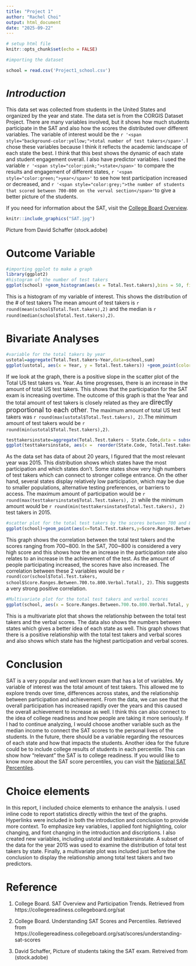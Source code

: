 ---
title: "Project 1"
author: "Rachel Choi"
output: html_document
date: "2025-09-22"
---
```{r setup, include=FALSE}
# setup html file
knitr::opts_chunk$set(echo = FALSE)
```


```{r}
#importing the dataset

school = read.csv('Project1_school.csv')
```
# **<span style="font-family:Arial; font-style:italic; font-weight:bold;">Introduction</span>**

This data set was collected from students in the United States and organized by the year and state. The data set is from the CORGIS Dataset Project. There are many variables involved, but it shows how much students participate in the SAT and also how the scores the distributed over different variables. The variable of interest would be the `r '<span style="background-color:yellow;">total number of test takers</span>'`. I chose these variables because I think it reflects the academic landscape of each state the best. I think that this best shows the dynamic of each state and student engagement overall. 
I also have predictor variables. I used the variable `r '<span style="color:pink;">state</span>'` to compare the results and engagement of different states, `r '<span style="color:green;">year</span>'` to see how test participation increased or decreased, and `r '<span style="color:grey;">the number of students that scored between 700-800 on the verval section</span>'`to give a better picture of the students. 

If you need for information about the SAT, visit the [College Board Overview](https://collegereadiness.collegeboard.org/sat).  
```{r}
knitr::include_graphics("SAT.jpg")
```
Picture from David Schaffer (stock.adobe)

# **Outcome Variable**

```{r}
#importing ggplot to make a graph
library(ggplot2) 
#histogram of the number of test takers
ggplot(school) +geom_histogram(aes(x = Total.Test.takers),bins = 50, fill = "pink", color = "black") +labs(title = "Total test takers",x = "# of test takers")
```
This is a histogram of my variable of interest. This shows the distribution of the # of test takers The mean amount of test takers is `r round(mean(school$Total.Test.takers),2)` and the median is `r round(median(school$Total.Test.takers),2)`. 

# **Bivariate Analyses**

```{r}
#variable for the total takers by year
ustotal=aggregate(Total.Test.takers~Year,data=school,sum)
ggplot(ustotal, aes(x = Year, y = Total.Test.takers)) +geom_point(color = "purple") +labs(x = "Year",y = "Total US test takers",title = "Total US Test Takers by Year")
```
If we look at the graph, there is a positive slope in the scatter plot of the Total US test takers vs. Year. As time progresses, there is an increase in the amount of total US test takers. This shows that the participation for the SAT exam is increasing overtime. The outcome of this graph is that the Year and the total amount of test takers is closely related as they are <span style="font-size:18px;">directly proportional to each other</span>. The maximum amount of total US test takers was `r round(max(ustotal$Total.Test.takers), 2)`.The minimum amount of test takers would be `r round(min(ustotal$Total.Test.takers),2)`.
```{r}
testtakersinstate=aggregate(Total.Test.takers ~ State.Code,data = subset(school, Year == max(school$Year)),sum)
ggplot(testtakersinstate, aes(x =  reorder(State.Code, Total.Test.takers),y =Total.Test.takers)) +geom_point(color = "purple", size = 3) +labs(x ="State",y = "Total test takers",title = "Total US Test Takers by State in 2015")

```
As the data set has data of about 20 years, I figured that the most relevant year was 2015. This distribution shows which states have the most participation and which states don't. Some states show very high numbers of test takers which can connect to stronger college entrance. On the other hand, several states display relatively low participation, which may be due to smaller populations, alternative testing preferences, or barriers to access. The maximum amount of participation would be `r round(max(testtakersinstate$Total.Test.takers), 2)` while the minimum amount would be `r round(min(testtakersinstate$Total.Test.takers), 2)` test takers in 2015.


```{r}
#scatter plot for the total test takers by the scores between 700 and 800
ggplot(school)+geom_point(aes(x=Total.Test.takers,y=Score.Ranges.Between.700.to.800.Verbal.Total),color = "lightblue") + labs(x='Total test takers', title = 'Total test takers by score range', y = 'Score ranges from 700-800') 
```
This graph shows the correlation between the total test takers and the scores ranging from 700~800. In the SAT, 700~800 is considered a very high score and this shows how the an increase in the participation rate also relates to an increase in the achievement of the test. As the amount of people participating increased, the scores have also increased. The correlation between these 2 variables would be `r round(cor(school$Total.Test.takers, school$Score.Ranges.Between.700.to.800.Verbal.Total), 2)`. This suggests a very strong positive correlation. 

```{r}
#Multivariate plot for the total test takers and verbal scores
ggplot(school, aes(x = Score.Ranges.Between.700.to.800.Verbal.Total, y = Total.Test.takers, color = State.Code)) + geom_point(alpha = 0.7) + labs(x = "High Verbal Scores (700–800)", y = "Total Test Takers", color = "State", title = "Total Test Takers vs. High Verbal Scores Across States") 

```
This is a multivariate plot that shows the relationship between the total test takers and the verbal scores. The data also shows the numbers between states which gives a better idea of each state as well. This graph shows that there is a positive relationship with the total test takers and verbal scores and also shows which state has the highest participation and verbal scores. 

# **Conclusion**
SAT is a very popular and well known exam that has a lot of variables. My variable of interest was the total amount of test takers. This allowed me to explore trends over time, differences across states, and the relationship between participation and achievement. From the data, we can see that the overall participation has increased rapidly over the years and this caused the overall achievement to increase as well. I think this can also connect to the idea of college readiness and how people are taking it more seriously. If I had to continue analyzing, I would choose another variable such as the median income to connect the SAT scores to the personal lives of the students. In the future, there should be a variable regarding the resources of each state and how that impacts the students. Another idea for the future could be to include college results of students in each percentile. This can show how "relevant" the SAT is to college readiness.
If you would like to know more about the SAT score percentiles, you can visit the [National SAT Percentiles](https://research.collegeboard.org/reports/sat-suite/understanding-scores/sat). 

# **Choice elements**
In this report, I included choice elements to enhance the analysis. I used inline code to report statistics directly within the text of the graphs. Hyperlinks were included in both the introduction and conclusion to provide more context. To emphasize key variables, I applied font highlighting, color changing, and font changing in the introduction and discriptions. I also created new variables, including ustotal and testtakersinstate. A subset of the data for the year 2015 was used to examine the distribution of total test takers by state. Finally, a multivariate plot was included just before the conclusion to display the relationship among total test takers and two predictors.

# **Reference**
1. College Board. SAT Overview and Participation Trends. Retrieved from https://collegereadiness.collegeboard.org/sat

2. College Board. Understanding SAT Scores and Percentiles. Retrieved from https://collegereadiness.collegeboard.org/sat/scores/understanding-sat-scores

3. David Schaffer, Picture of students taking the SAT exam. Retreived from (stock.adobe)


